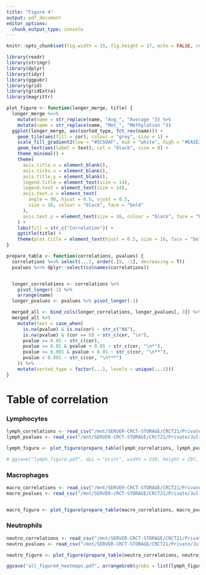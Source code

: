 ```yaml
---
title: "Figure 4"
output: pdf_document
editor_options: 
  chunk_output_type: console
---
```


```r
knitr::opts_chunk$set(fig.width = 15, fig.height = 17, echo = FALSE, results = "hide", warning = FALSE, message = FALSE)
```

```r
library(readr)
library(stringr)
library(dplyr)
library(tidyr)
library(ggpubr)
library(grid)
library(gridExtra)
library(magrittr)
```

```r
plot_figure <- function(longer_merge, title) {
  longer_merge %<>%
    mutate(name = str_replace(name, "Avg_", "Average ")) %>%
    mutate(name = str_replace(name, "Met_", "Methylation "))
  ggplot(longer_merge, aes(sorted_type, fct_rev(name))) +
    geom_tile(aes(fill = cor), colour = "grey", size = 1) +
    scale_fill_gradient2(low = "#5C5DAF", mid = "white", high = "#EA2E2D") +
    geom_text(aes(label = text), col = "black", size = 8) +
    theme_minimal() +
    theme(
      axis.title.x = element_blank(),
      axis.ticks.x = element_blank(),
      axis.title.y = element_blank(),
      legend.title = element_text(size = 14),
      legend.text = element_text(size = 14),
      axis.text.x = element_text(
        angle = 90, hjust = 0.5, vjust = 0.5,
        size = 16, colour = "black", face = "bold"
      ),
      axis.text.y = element_text(size = 16, colour = "black", face = "bold")
    ) +
    labs(fill = str_c("Correlation")) +
    ggtitle(title) +
    theme(plot.title = element_text(hjust = 0.5, size = 16, face = "bold"))
}

prepare_table <- function(correlations, pvalues) {
  correlations %<>% select(...1, order(.[9, -1], decreasing = T))
  pvalues %<>% dplyr::select(colnames(correlations))


  longer_correlations <- correlations %>%
    pivot_longer(-1) %>%
    arrange(name)
  longer_pvalues <- pvalues %>% pivot_longer(-1)

  merged_all <- bind_cols(longer_correlations, longer_pvalues[, 3]) %>% dplyr::rename(cor = value...3, pvalue = value...4)
  merged_all %>%
    mutate(text = case_when(
      is.na(pvalue) & is.na(cor) ~ str_c("NA"),
      is.na(pvalue) & (cor == 0) ~ str_c(cor, "\n"),
      pvalue >= 0.05 ~ str_c(cor),
      pvalue >= 0.01 & pvalue < 0.05 ~ str_c(cor, "\n*"),
      pvalue >= 0.001 & pvalue < 0.01 ~ str_c(cor, "\n**"),
      pvalue < 0.001 ~ str_c(cor, "\n***")
    )) %>%
    mutate(sorted_type = factor(...1, levels = unique(...1)))
}
```


# Table of correlation

### Lymphocytes
```r
lymph_correlations <- read_csv("/mnt/SERVER-CRCT-STORAGE/CRCT21/Private/Julien/gemdecan/data/all_tcga_corr/lymph.csv")
lymph_pvalues <- read_csv("/mnt/SERVER-CRCT-STORAGE/CRCT21/Private/Julien/gemdecan/data/all_tcga_corr/lymph_p.csv")

lymph_figure <- plot_figure(prepare_table(lymph_correlations, lymph_pvalues), "Lymphocytes")

# ggsave("lymph_figure.pdf", dpi = "print", width = 210, height = 297, units = "mm", scale = 2)
```

### Macrophages
```r
macro_correlations <- read_csv("/mnt/SERVER-CRCT-STORAGE/CRCT21/Private/Julien/gemdecan/data/all_tcga_corr/macro.csv")
macro_pvalues <- read_csv("/mnt/SERVER-CRCT-STORAGE/CRCT21/Private/Julien/gemdecan/data/all_tcga_corr/macro_p.csv")


macro_figure <- plot_figure(prepare_table(macro_correlations, macro_pvalues), "Macrophages")

```

### Neutrophils
```r
neutro_correlations <- read_csv("/mnt/SERVER-CRCT-STORAGE/CRCT21/Private/Julien/gemdecan/data/all_tcga_corr/neutro.csv")
neutro_pvalues <- read_csv("/mnt/SERVER-CRCT-STORAGE/CRCT21/Private/Julien/gemdecan/data/all_tcga_corr/neutro_p.csv")

neutro_figure <- plot_figure(prepare_table(neutro_correlations, neutro_pvalues), "Neutrophils")

```
```r
ggsave("all_figure4_heatmaps.pdf", arrangeGrob(grobs = list(lymph_figure, macro_figure, neutro_figure)), dpi = "print", width = 210, height = 297, units = "mm", scale = 2)
```
